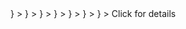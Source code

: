 <CardGroup cols={4}>
  <Card
    title="Snowflake"
    href="/cloud/integrations/dwh/snowflake"
    icon={
      <svg
        width="31"
        height="30"
        viewBox="0 0 41 40"
        fill="none"
        xmlns="http://www.w3.org/2000/svg"
      >
        <path
          d="M35.0881 30.4853L26.6236 25.6075C25.4345 24.9246 23.9138 25.3308 23.2256 26.517C22.9589 26.9842 22.8544 27.4983 22.9049 27.9979V37.5306C22.9049 38.8929 24.0147 40 25.384 40C26.7498 40 27.8596 38.8929 27.8596 37.5306V32.0489L32.6018 34.7808C33.7909 35.4673 35.3152 35.0576 35.9998 33.8714C36.6881 32.6852 36.2809 31.1683 35.0881 30.4853Z"
          fill="#29B5E8"
        />
        <path
          d="M14.0367 20.0327C14.0511 19.152 13.5863 18.3324 12.8224 17.8903L4.35785 13.0161C3.9903 12.8041 3.5687 12.6926 3.14709 12.6926C2.27866 12.6926 1.47149 13.1563 1.03907 13.904C0.368829 15.0614 0.768813 16.546 1.92912 17.2145L6.8082 20.0219L1.92912 22.8328C1.36699 23.1563 0.963399 23.6775 0.797641 24.3029C0.628278 24.9284 0.714761 25.5826 1.03907 26.1433C1.47149 26.891 2.27866 27.3547 3.14349 27.3547C3.5687 27.3547 3.9903 27.2433 4.35785 27.0312L12.8224 22.157C13.5791 21.7185 14.0439 20.9061 14.0367 20.0327Z"
          fill="#29B5E8"
        />
        <path
          d="M6.27677 9.56144L14.7413 14.4356C15.7286 15.0072 16.9466 14.8202 17.7249 14.0618C18.2186 13.6089 18.5249 12.9619 18.5249 12.243V2.47303C18.5249 1.10711 17.415 0 16.0493 0C14.68 0 13.5702 1.10711 13.5702 2.47303V8.03377L8.76315 5.26598C7.57401 4.57943 6.05335 4.98561 5.3651 6.1718C4.67684 7.358 5.08763 8.87489 6.27677 9.56144Z"
          fill="#29B5E8"
        />
        <path
          d="M25.3114 20.428C25.3114 20.6149 25.2033 20.8737 25.07 21.0103L21.7151 24.3568C21.5818 24.4898 21.3188 24.5976 21.1314 24.5976H20.2774C20.09 24.5976 19.8269 24.4898 19.6936 24.3568L16.3352 21.0103C16.2019 20.8737 16.0938 20.6149 16.0938 20.428V19.5761C16.0938 19.3856 16.2019 19.1268 16.3352 18.9938L19.6936 15.6437C19.8269 15.5107 20.09 15.4028 20.2774 15.4028H21.1314C21.3188 15.4028 21.5818 15.5107 21.7151 15.6437L25.07 18.9938C25.2033 19.1268 25.3114 19.3856 25.3114 19.5761V20.428ZM22.3169 20.0182V19.9823C22.3169 19.8457 22.2376 19.6552 22.1403 19.5545L21.1494 18.5696C21.0521 18.469 20.8611 18.3899 20.7206 18.3899H20.6846C20.5476 18.3899 20.3566 18.469 20.2557 18.5696L19.2684 19.5545C19.1711 19.6516 19.0918 19.8421 19.0918 19.9823V20.0182C19.0918 20.1584 19.1711 20.3489 19.2684 20.446L20.2557 21.4344C20.3566 21.5315 20.5476 21.6106 20.6846 21.6106H20.7206C20.8611 21.6106 21.0521 21.5315 21.1494 21.4344L22.1403 20.446C22.2376 20.3489 22.3169 20.1584 22.3169 20.0182Z"
          fill="#29B5E8"
        />
        <path
          d="M26.6226 14.4356L35.0872 9.56144C36.2763 8.87848 36.6871 7.358 35.9988 6.1718C35.3106 4.98561 33.7899 4.57943 32.6008 5.26598L27.8586 7.99782V2.47303C27.8586 1.10711 26.7488 0 25.3831 0C24.0137 0 22.9039 1.10711 22.9039 2.47303V12.0489C22.857 12.5449 22.9543 13.0625 23.2246 13.5298C23.9128 14.716 25.4335 15.1222 26.6226 14.4356Z"
          fill="#29B5E8"
        />
        <path
          d="M16.4395 25.3199C15.8773 25.212 15.2756 25.3019 14.7423 25.6074L6.27775 30.4852C5.08861 31.1682 4.67781 32.6851 5.36607 33.8713C6.05433 35.061 7.57499 35.4672 8.76413 34.7807L13.5711 32.0129V37.5305C13.5711 38.8928 14.681 39.9999 16.0503 39.9999C17.416 39.9999 18.5259 38.8928 18.5259 37.5305V27.7606C18.5259 26.5276 17.6214 25.5068 16.4395 25.3199Z"
          fill="#29B5E8"
        />
        <path
          d="M40.3786 13.8748C39.6939 12.685 38.1696 12.2788 36.9805 12.9654L28.516 17.8396C27.7052 18.3069 27.2584 19.1624 27.2728 20.0322C27.2656 20.8985 27.7124 21.7432 28.516 22.2033L36.9805 27.0811C38.1696 27.7641 39.6903 27.3579 40.3786 26.1717C41.0668 24.9855 40.656 23.4686 39.4669 22.782L34.6743 20.0215L39.4669 17.2609C40.6596 16.5779 41.0668 15.061 40.3786 13.8748Z"
          fill="#29B5E8"
        />
      </svg>
    }
  ></Card>
  <Card
    title="Bigquery"
    href="/cloud/integrations/dwh/bigquery"
    icon={
      <svg
        width="36"
        height="30"
        viewBox="0 0 46 40"
        fill="none"
        xmlns="http://www.w3.org/2000/svg"
      >
        <path
          d="M9.82322 37.9816L0.607276 22.0186C0.252946 21.4048 0.0664062 20.7087 0.0664062 20C0.0664062 19.2913 0.252946 18.5952 0.607276 17.9814L9.82322 2.01873C10.1776 1.40492 10.6873 0.895218 11.3011 0.540855C11.915 0.186492 12.6112 -4.3618e-05 13.32 7.65039e-09H31.7519C32.4606 1.80116e-05 33.1568 0.186583 33.7706 0.540943C34.3843 0.895303 34.894 1.40497 35.2483 2.01873L44.4643 17.9814C44.8187 18.5952 45.0053 19.2914 45.0053 20.0002C45.0053 20.7089 44.8187 21.4051 44.4643 22.0189L35.2483 37.9816C34.8939 38.5953 34.3843 39.1049 33.7705 39.4592C33.1568 39.8135 32.4606 40 31.7519 40H13.32C12.6112 40.0001 11.9149 39.8136 11.3011 39.4592C10.6873 39.1048 10.1776 38.5955 9.82322 37.9816Z"
          fill="url(#paint0_linear_118_3915)"
        />
        <path
          opacity="0.07"
          d="M41.3929 27.3393L28.3757 14.3389L22.5389 12.777L17.2962 14.7255L15.2715 20.0005L16.8995 25.8738L31.2721 39.9922H32.4202C33.4528 39.9922 34.407 39.4413 34.9232 38.547L41.3929 27.3393Z"
          fill="black"
        />
        <path
          d="M22.536 11.8566C18.0386 11.8566 14.3926 15.5026 14.3926 20.0003C14.3926 24.4977 18.0386 28.1437 22.536 28.1437C27.0333 28.1437 30.679 24.4977 30.679 20.0003C30.679 15.5026 27.033 11.8566 22.536 11.8566ZM22.536 26.179C19.1234 26.179 16.3569 23.4125 16.3569 20C16.3569 16.5874 19.1234 13.8212 22.536 13.8212C25.9485 13.8212 28.715 16.5878 28.715 20.0003C28.715 23.4128 25.9485 26.179 22.536 26.179Z"
          fill="white"
        />
        <path
          d="M18.6719 19.686V22.2173C19.0464 22.8603 19.5748 23.4002 20.2096 23.7884V19.686H18.6719ZM21.721 17.5521V24.367C21.9826 24.4151 22.2501 24.4442 22.525 24.4442C22.7757 24.4442 23.02 24.4179 23.2598 24.3779V17.5521H21.721ZM24.9127 20.7379V23.7438C25.5577 23.3337 26.0872 22.7658 26.4512 22.0937V20.7382L24.9127 20.7379ZM28.3972 25.0165L27.5536 25.8609C27.4821 25.9325 27.442 26.0295 27.442 26.1307C27.442 26.2318 27.4821 26.3289 27.5536 26.4005L30.7537 29.5996C30.8253 29.671 30.9224 29.7111 31.0235 29.7111C31.1247 29.7111 31.2217 29.671 31.2933 29.5996L32.137 28.7563C32.208 28.6845 32.2478 28.5876 32.2478 28.4866C32.2478 28.3857 32.208 28.2888 32.137 28.217L28.9365 25.0165C28.8648 24.9453 28.7679 24.9054 28.6669 24.9054C28.5659 24.9054 28.4689 24.9453 28.3972 25.0165Z"
          fill="white"
        />
        <defs>
          <linearGradient
            id="paint0_linear_118_3915"
            x1="22.536"
            y1="0.000351091"
            x2="22.536"
            y2="39.9379"
            gradientUnits="userSpaceOnUse"
          >
            <stop stop-color="#4387FD" />
            <stop offset="1" stop-color="#4683EA" />
          </linearGradient>
        </defs>
      </svg>
    }
  ></Card>
  <Card
    title="Redshift"
    href="/cloud/integrations/dwh/redshift"
    icon={
      <svg
        width="29"
        height="31"
        viewBox="0 0 38 40"
        fill="none"
        xmlns="http://www.w3.org/2000/svg"
      >
        <path d="M22.8322 0H14.9688V39.9759H22.8322V0Z" fill="#2869AC" />
        <path
          d="M28.5876 2.8782L22.8125 0.0125732V40.0001L28.5876 37.0585V2.8782Z"
          fill="#498BC6"
        />
        <path
          d="M9.19366 2.8782L14.9688 0.0125732V40.0001L9.19366 37.0585V2.8782Z"
          fill="#1E528B"
        />
        <path
          d="M3.6084 5.67542L9.19246 7.06682V32.852L3.6084 34.2738V5.67542Z"
          fill="#498BC6"
        />
        <path
          d="M34.1699 5.67542L28.5859 7.06682V32.852L34.1699 34.2738V5.67542Z"
          fill="#1E528B"
        />
        <path
          d="M3.6084 5.67542L0.712672 7.15826V32.7412L3.6084 34.2738V5.67542Z"
          fill="#1E528B"
        />
        <path
          d="M34.1699 5.67542L37.0656 7.15826V32.7412L34.1699 34.2738V5.67542Z"
          fill="#498BC6"
        />
      </svg>
    }
  ></Card>
  <Card
    title="Databricks"
    href="/cloud/integrations/dwh/databricks"
    icon={
      <svg
        width="30"
        height="32"
        viewBox="0 0 37 40"
        fill="none"
        xmlns="http://www.w3.org/2000/svg"
      >
        <path
          d="M34.8437 16.4674L18.3648 25.8136L0.83533 15.8554L0.00585938 16.3004V23.5327L18.3648 33.9918L34.8437 24.6454V28.484L18.3648 37.8304L0.83533 27.8721L0.00585938 28.3172V29.5411L18.3648 40L36.7792 29.5411V22.3088L35.9497 21.8637L18.3648 31.822L1.94124 22.4756V18.6926L18.3648 27.9834L36.7792 17.5244V10.4034L35.8391 9.90266L18.3648 19.8053L2.82597 10.9597L18.3648 2.16968L31.194 9.40197L32.3553 8.79V7.89987L18.3648 0L0.00585938 10.4034V11.516L18.3648 21.975L34.8437 12.6287V16.4674Z"
          fill="#FF3621"
        />
      </svg>
    }
  ></Card>
  <Card
    title="Postgres"
    href="/cloud/integrations/dwh/postgres"
    icon={
      <svg
        width="32"
        height="34"
        viewBox="0 0 42 44"
        fill="none"
        xmlns="http://www.w3.org/2000/svg"
      >
        <path
          d="M31.512 31.9089C31.7888 29.6033 31.7058 29.2651 33.4232 29.6386L33.8592 29.6769C35.1797 29.737 36.9071 29.4645 37.922 28.993C40.1066 27.9794 41.4021 26.2869 39.2479 26.7316C34.3342 27.7453 33.9964 26.0815 33.9964 26.0815C39.185 18.3829 41.354 8.61024 39.4818 6.2181C34.3753 -0.306785 25.5361 2.77878 25.3882 2.85889L25.3412 2.86769C24.3703 2.66614 23.2837 2.54578 22.0631 2.52605C19.8395 2.48951 18.1522 3.10899 16.8723 4.07978C16.8723 4.07978 1.10374 -2.41668 1.83732 12.2497C1.99334 15.3697 6.30947 35.858 11.4573 29.6696C13.3387 27.4067 15.157 25.4933 15.157 25.4933C16.0599 26.0932 17.1409 26.3992 18.2746 26.2892L18.3623 26.2145C18.3348 26.4955 18.3469 26.7704 18.3973 27.0957C17.0714 28.5773 17.461 28.8376 14.8097 29.3832C12.1273 29.9362 13.7032 30.9203 14.7319 31.1776C15.9792 31.4895 18.8648 31.9314 20.8151 29.2018L20.7374 29.5133C21.2576 29.9294 21.2225 32.5046 21.2962 34.3444C21.3701 36.1844 21.4933 37.9015 21.8683 38.9137C22.2434 39.9258 22.6859 42.5332 26.1704 41.7865C29.0825 41.1624 31.3091 40.2642 31.512 31.9089Z"
          fill="black"
          stroke="black"
          stroke-width="2.68217"
        />
        <path
          d="M39.2489 26.7312C34.3347 27.7449 33.9968 26.0811 33.9968 26.0811C39.1855 18.382 41.3545 8.60919 39.4826 6.21734C34.3762 -0.307156 25.5366 2.77851 25.3891 2.85862L25.3416 2.86712C24.3707 2.66558 23.2842 2.54551 22.063 2.52558C19.8394 2.48914 18.1527 3.10852 16.8728 4.07911C16.8728 4.07911 1.10392 -2.41705 1.83731 12.2493C1.99333 15.3694 6.30935 35.8577 11.4573 29.6693C13.3389 27.4064 15.1569 25.4931 15.1569 25.4931C16.0599 26.0929 17.1409 26.3989 18.2741 26.289L18.3622 26.2142C18.3348 26.4952 18.3473 26.7701 18.3974 27.0954C17.0712 28.5771 17.4609 28.8373 14.8098 29.3829C12.1272 29.9359 13.7031 30.9201 14.732 31.1773C15.9794 31.4892 18.8652 31.9311 20.8151 29.2015L20.7373 29.513C21.2569 29.9292 21.6218 32.2202 21.5607 34.2971C21.4995 36.3738 21.4587 37.7997 21.8681 38.9134C22.2775 40.0271 22.6856 42.533 26.1708 41.7862C29.0829 41.1621 30.592 39.5449 30.8019 36.8473C30.9509 34.9295 31.2881 35.2129 31.3094 33.4983L31.5798 32.6866C31.8916 30.0869 31.6293 29.2481 33.4235 29.6382L33.8595 29.6765C35.18 29.7366 36.9083 29.4641 37.9227 28.9927C40.1069 27.979 41.4023 26.2865 39.2487 26.7312H39.2489Z"
          fill="#336791"
        />
        <path
          d="M21.0258 28.2218C20.8905 33.0593 21.0598 37.9304 21.5331 39.1142C22.0067 40.2981 23.0203 42.6007 26.5058 41.8541C29.4176 41.2298 30.4771 40.0217 30.9369 37.3553C31.2755 35.3933 31.9283 29.9447 32.012 28.8283M16.8482 3.97143C16.8482 3.97143 1.06857 -2.47794 1.80215 12.1885C1.95817 15.3085 6.27449 35.7975 11.4224 29.6088C13.3036 27.3456 15.0049 25.5706 15.0049 25.5706M25.3715 2.79432C24.8253 2.96558 34.1491 -0.61413 39.448 6.15665C41.3197 8.5486 39.1507 18.3215 33.9622 26.0208"
          stroke="white"
          stroke-width="0.894057"
          stroke-linecap="round"
          stroke-linejoin="round"
        />
        <path
          d="M33.9634 26.0208C33.9634 26.0208 34.3015 27.6851 39.2158 26.6707C41.369 26.226 40.0732 27.9187 37.8894 28.9328C36.0972 29.7646 32.0791 29.9778 32.0135 28.8284C31.8446 25.8629 34.1282 26.7638 33.9634 26.0208ZM33.9634 26.0208C33.8144 25.3516 32.7932 24.6948 32.1176 23.0569C31.5279 21.6274 24.029 10.6645 34.1972 12.2927C34.5698 12.2156 31.5452 2.6208 22.0292 2.46478C12.5152 2.30877 12.8274 14.1648 12.8274 14.1648"
          stroke="white"
          stroke-width="0.894057"
          stroke-linecap="round"
          stroke-linejoin="bevel"
        />
        <path
          d="M18.4067 27.5535C17.0803 29.0351 17.4704 29.2953 14.8191 29.8412C12.1365 30.3941 13.7126 31.3782 14.7412 31.6353C15.9886 31.9474 18.8744 32.3893 20.8243 29.659C21.418 28.8278 20.8207 27.5014 20.0051 27.1633C19.611 27.0001 19.084 26.7954 18.4067 27.5535Z"
          stroke="white"
          stroke-width="0.894057"
          stroke-linecap="round"
          stroke-linejoin="round"
        />
        <path
          d="M18.2771 27.009C18.1434 26.1378 18.5633 25.1011 19.0133 23.8883C19.6895 22.0687 21.2498 20.2488 20.0017 14.4766C19.0713 10.1752 12.8313 13.5814 12.8274 14.1647C12.8236 14.7477 13.1096 17.1209 12.7232 19.8845C12.2189 23.4906 15.0178 26.5405 18.2408 26.2285"
          stroke="white"
          stroke-width="0.894057"
          stroke-linecap="round"
          stroke-linejoin="round"
        />
        <path
          d="M16.7905 14.077C16.7623 14.2763 17.1552 14.8077 17.6674 14.8788C18.1787 14.9501 18.6164 14.5347 18.6441 14.3357C18.6719 14.1365 18.2795 13.9171 17.7671 13.8457C17.2555 13.7744 16.8176 13.8783 16.7906 14.077H16.7905Z"
          fill="white"
          stroke="white"
          stroke-width="0.298019"
        />
        <path
          d="M32.3674 13.6712C32.3951 13.8705 32.0028 14.402 31.4905 14.473C30.9787 14.5443 30.5411 14.1289 30.513 13.9299C30.486 13.7307 30.8784 13.5113 31.3902 13.44C31.9021 13.3687 32.3396 13.4725 32.3674 13.6713V13.6712Z"
          fill="white"
          stroke="white"
          stroke-width="0.149045"
        />
        <path
          d="M34.1976 12.2926C34.2819 13.8551 33.861 14.9194 33.808 16.5827C33.7294 19.0005 34.9607 21.7678 33.1055 24.5385"
          stroke="white"
          stroke-width="0.894057"
          stroke-linecap="round"
          stroke-linejoin="round"
        />
      </svg>
    }
  ></Card>
 <Card
    title="Athena"
    href="/cloud/integrations/dwh/athena"
    icon={
      <svg
        width="41"
        height="41"
        viewBox="0 0 41 41"
        fill="none"
        xmlns="http://www.w3.org/2000/svg"
      >
        <path
          d="M39.793 24.531L20.5 22.129L1.207 24.531L20.5 39.793L39.793 24.531Z"
          fill="#F5BE93"
        />
        <path
          d="M1.207 24.531L20.5 30.363L20.5 39.793L1.207 30.02L1.207 24.531Z"
          fill="#9E504E"
        />
        <path
          d="M39.793 24.531L20.5 30.363L20.5 39.793L39.793 30.02L39.793 24.531Z"
          fill="#F58534"
        />
        <path
          d="M3.695 16.238L1.207 16.238L1.207 21.785L3.695 22.242L6.465 19.273L3.695 16.242Z"
          fill="#9E504E"
        />
        <path
          d="M6.465 22.012L3.695 22.242L3.695 16.238L6.465 16.238L6.465 22.012Z"
          fill="#F58534"
        />
        <path
          d="M8.332 9.324L5.055 9.949L5.055 22.531L8.332 23.219L11.336 16.238L8.332 9.324Z"
          fill="#9E504E"
        />
        <path
          d="M11.336 22.875L8.332 23.219L8.332 9.324L11.336 9.668L11.336 22.875Z"
          fill="#F58534"
        />
        <path
          d="M14.73 12.121L10.199 12.582L10.199 23.613L14.73 24.531L19.535 18.297L14.73 12.121Z"
          fill="#9E504E"
        />
        <path
          d="M17.781 24.016L14.73 24.531L14.73 12.121L17.781 12.352L17.781 24.016Z"
          fill="#F58534"
        />
        <path
          d="M20.5 2.117L17.445 3.094L17.445 25.047L20.5 25.672L23.555 13.895L20.5 2.117Z"
          fill="#9E504E"
        />
        <path
          d="M23.324 24.016L26.27 24.531L30.801 16.238L26.27 8.008L23.324 8.465L23.324 24.016Z"
          fill="#9E504E"
        />
        <path
          d="M30.801 16.238L26.27 8.008L23.324 8.465L30.801 16.238Z"
          fill="#9E504E"
        />
        <path
          d="M29.609 22.875L32.668 23.219L35.945 12.754L32.668 2.348L29.609 3.094L29.609 22.875Z"
          fill="#9E504E"
        />
        <path
          d="M34.535 22.012L37.305 22.242L39.793 11.895L37.305 1.207L34.535 1.895L34.535 22.012Z"
          fill="#9E504E"
        />
        <path
          d="M20.5 2.117L23.555 3.094L23.555 25.047L20.5 25.672L20.5 2.117ZM30.801 8.922L26.27 8.008L26.27 24.531L30.801 23.613L30.801 8.922ZM35.945 3.664L32.668 2.348L32.668 23.219L35.945 22.531L35.945 3.664ZM39.793 2.461L37.305 1.207L37.305 22.242L39.793 21.785L39.793 2.461Z"
          fill="#F58534"
        />
    </svg>
    }
  >
  </Card>
  <Card
    title="ClickHouse"
    href="https://tally.so/r/3N6DlW?integration=ClickHouse"
    icon={
    <svg width="52" height="28" viewBox="0 0 52 28" fill="none" xmlns="http://www.w3.org/2000/svg">
    <path d="M0.749516 4.776C0.749516 3.944 0.929516 3.204 1.28952 2.556C1.64952 1.9 2.14952 1.392 2.78952 1.032C3.43752 0.664 4.16952 0.48 4.98552 0.48C5.98552 0.48 6.84152 0.743999 7.55352 1.272C8.26552 1.8 8.74152 2.52 8.98152 3.432H6.72552C6.55752 3.08 6.31752 2.812 6.00552 2.628C5.70152 2.444 5.35352 2.352 4.96152 2.352C4.32952 2.352 3.81752 2.572 3.42552 3.012C3.03352 3.452 2.83752 4.04 2.83752 4.776C2.83752 5.512 3.03352 6.1 3.42552 6.54C3.81752 6.98 4.32952 7.2 4.96152 7.2C5.35352 7.2 5.70152 7.108 6.00552 6.924C6.31752 6.74 6.55752 6.472 6.72552 6.12H8.98152C8.74152 7.032 8.26552 7.752 7.55352 8.28C6.84152 8.8 5.98552 9.06 4.98552 9.06C4.16952 9.06 3.43752 8.88 2.78952 8.52C2.14952 8.152 1.64952 7.644 1.28952 6.996C0.929516 6.348 0.749516 5.608 0.749516 4.776ZM14.2221 9.084C13.4301 9.084 12.7021 8.9 12.0381 8.532C11.3821 8.164 10.8581 7.652 10.4661 6.996C10.0821 6.332 9.89014 5.588 9.89014 4.764C9.89014 3.94 10.0821 3.2 10.4661 2.544C10.8581 1.888 11.3821 1.376 12.0381 1.008C12.7021 0.64 13.4301 0.456 14.2221 0.456C15.0141 0.456 15.7381 0.64 16.3941 1.008C17.0581 1.376 17.5781 1.888 17.9541 2.544C18.3381 3.2 18.5301 3.94 18.5301 4.764C18.5301 5.588 18.3381 6.332 17.9541 6.996C17.5701 7.652 17.0501 8.164 16.3941 8.532C15.7381 8.9 15.0141 9.084 14.2221 9.084ZM14.2221 7.212C14.8941 7.212 15.4301 6.988 15.8301 6.54C16.2381 6.092 16.4421 5.5 16.4421 4.764C16.4421 4.02 16.2381 3.428 15.8301 2.988C15.4301 2.54 14.8941 2.316 14.2221 2.316C13.5421 2.316 12.9981 2.536 12.5901 2.976C12.1901 3.416 11.9901 4.012 11.9901 4.764C11.9901 5.508 12.1901 6.104 12.5901 6.552C12.9981 6.992 13.5421 7.212 14.2221 7.212ZM29.2117 0.576V9H27.1597V3.948L25.2757 9H23.6197L21.7237 3.936V9H19.6717V0.576H22.0957L24.4597 6.408L26.7997 0.576H29.2117ZM32.7394 0.576V9H30.6874V0.576H32.7394ZM41.7624 9H39.7104L36.2784 3.804V9H34.2264V0.576H36.2784L39.7104 5.796V0.576H41.7624V9ZM48.8419 3.24C48.6899 2.96 48.4699 2.748 48.1819 2.604C47.9019 2.452 47.5699 2.376 47.1859 2.376C46.5219 2.376 45.9899 2.596 45.5899 3.036C45.1899 3.468 44.9899 4.048 44.9899 4.776C44.9899 5.552 45.1979 6.16 45.6139 6.6C46.0379 7.032 46.6179 7.248 47.3539 7.248C47.8579 7.248 48.2819 7.12 48.6259 6.864C48.9779 6.608 49.2339 6.24 49.3939 5.76H46.7899V4.248H51.2539V6.156C51.1019 6.668 50.8419 7.144 50.4739 7.584C50.1139 8.024 49.6539 8.38 49.0939 8.652C48.5339 8.924 47.9019 9.06 47.1979 9.06C46.3659 9.06 45.6219 8.88 44.9659 8.52C44.3179 8.152 43.8099 7.644 43.4419 6.996C43.0819 6.348 42.9019 5.608 42.9019 4.776C42.9019 3.944 43.0819 3.204 43.4419 2.556C43.8099 1.9 44.3179 1.392 44.9659 1.032C45.6139 0.664 46.3539 0.48 47.1859 0.48C48.1939 0.48 49.0419 0.724 49.7299 1.212C50.4259 1.7 50.8859 2.376 51.1099 3.24H48.8419ZM12.1553 27.084C11.5393 27.084 10.9873 26.984 10.4993 26.784C10.0113 26.584 9.61928 26.288 9.32328 25.896C9.03528 25.504 8.88328 25.032 8.86728 24.48H11.0513C11.0833 24.792 11.1913 25.032 11.3753 25.2C11.5593 25.36 11.7993 25.44 12.0953 25.44C12.3993 25.44 12.6393 25.372 12.8153 25.236C12.9913 25.092 13.0793 24.896 13.0793 24.648C13.0793 24.44 13.0073 24.268 12.8633 24.132C12.7273 23.996 12.5553 23.884 12.3473 23.796C12.1473 23.708 11.8593 23.608 11.4833 23.496C10.9393 23.328 10.4953 23.16 10.1513 22.992C9.80728 22.824 9.51128 22.576 9.26328 22.248C9.01528 21.92 8.89128 21.492 8.89128 20.964C8.89128 20.18 9.17528 19.568 9.74328 19.128C10.3113 18.68 11.0513 18.456 11.9633 18.456C12.8913 18.456 13.6393 18.68 14.2073 19.128C14.7753 19.568 15.0793 20.184 15.1193 20.976H12.8993C12.8833 20.704 12.7833 20.492 12.5993 20.34C12.4153 20.18 12.1793 20.1 11.8913 20.1C11.6433 20.1 11.4433 20.168 11.2913 20.304C11.1393 20.432 11.0633 20.62 11.0633 20.868C11.0633 21.14 11.1913 21.352 11.4473 21.504C11.7033 21.656 12.1033 21.82 12.6473 21.996C13.1913 22.18 13.6313 22.356 13.9673 22.524C14.3113 22.692 14.6073 22.936 14.8553 23.256C15.1033 23.576 15.2273 23.988 15.2273 24.492C15.2273 24.972 15.1033 25.408 14.8553 25.8C14.6153 26.192 14.2633 26.504 13.7993 26.736C13.3353 26.968 12.7873 27.084 12.1553 27.084ZM20.4741 27.084C19.6821 27.084 18.9541 26.9 18.2901 26.532C17.6341 26.164 17.1101 25.652 16.7181 24.996C16.3341 24.332 16.1421 23.588 16.1421 22.764C16.1421 21.94 16.3341 21.2 16.7181 20.544C17.1101 19.888 17.6341 19.376 18.2901 19.008C18.9541 18.64 19.6821 18.456 20.4741 18.456C21.2661 18.456 21.9901 18.64 22.6461 19.008C23.3101 19.376 23.8301 19.888 24.2061 20.544C24.5901 21.2 24.7821 21.94 24.7821 22.764C24.7821 23.588 24.5901 24.332 24.2061 24.996C23.8221 25.652 23.3021 26.164 22.6461 26.532C21.9901 26.9 21.2661 27.084 20.4741 27.084ZM20.4741 25.212C21.1461 25.212 21.6821 24.988 22.0821 24.54C22.4901 24.092 22.6941 23.5 22.6941 22.764C22.6941 22.02 22.4901 21.428 22.0821 20.988C21.6821 20.54 21.1461 20.316 20.4741 20.316C19.7941 20.316 19.2501 20.536 18.8421 20.976C18.4421 21.416 18.2421 22.012 18.2421 22.764C18.2421 23.508 18.4421 24.104 18.8421 24.552C19.2501 24.992 19.7941 25.212 20.4741 25.212ZM29.9077 27.084C29.1157 27.084 28.3877 26.9 27.7237 26.532C27.0677 26.164 26.5437 25.652 26.1517 24.996C25.7677 24.332 25.5757 23.588 25.5757 22.764C25.5757 21.94 25.7677 21.2 26.1517 20.544C26.5437 19.888 27.0677 19.376 27.7237 19.008C28.3877 18.64 29.1157 18.456 29.9077 18.456C30.6997 18.456 31.4237 18.64 32.0797 19.008C32.7437 19.376 33.2637 19.888 33.6397 20.544C34.0237 21.2 34.2157 21.94 34.2157 22.764C34.2157 23.588 34.0237 24.332 33.6397 24.996C33.2557 25.652 32.7357 26.164 32.0797 26.532C31.4237 26.9 30.6997 27.084 29.9077 27.084ZM29.9077 25.212C30.5797 25.212 31.1157 24.988 31.5157 24.54C31.9237 24.092 32.1277 23.5 32.1277 22.764C32.1277 22.02 31.9237 21.428 31.5157 20.988C31.1157 20.54 30.5797 20.316 29.9077 20.316C29.2277 20.316 28.6837 20.536 28.2757 20.976C27.8757 21.416 27.6757 22.012 27.6757 22.764C27.6757 23.508 27.8757 24.104 28.2757 24.552C28.6837 24.992 29.2277 25.212 29.9077 25.212ZM42.8933 27H40.8413L37.4093 21.804V27H35.3573V18.576H37.4093L40.8413 23.796V18.576H42.8933V27Z" fill="#F2386C"/>
    </svg>
    }
  >
    Click for details
  </Card>
  <Card
    title="Ask us"
    href="https://t2taztilhde.typeform.com/to/mdJoO9lA"
    icon="plus"
    iconType="solid"
    color="#F2386C"
  ></Card>
</CardGroup>
